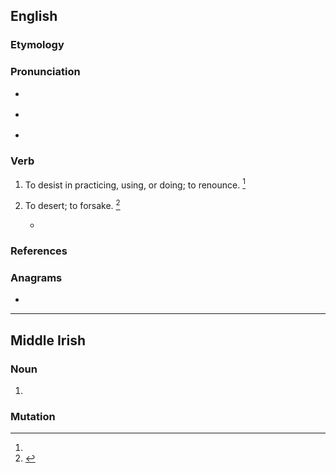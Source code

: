 {{also|Aband|A band}}
==English==

===Etymology===
{{contraction of|abandon|lang=en}}

===Pronunciation===
* {{a|RP}} {{IPA|/əˈbænd/|lang=en}}
* {{a|GenAm}} {{IPA|/əˈbænd/|lang=en}}
* {{rhymes|ænd|lang=en}}

===Verb===
{{en-verb}} {{term-context|obsolete|lang=en}}

# {{lb|en|transitive}} To desist in practicing, using, or doing; to renounce. {{defdate|attested only in the late 16th century}}<ref name=SOED/>
# {{lb|en|transitive}} To desert; to forsake. {{defdate|attested only in the late 16th century}}<ref name=SOED>{{R:SOED5|page=2}}</ref>
#* {{quote-book|author=Spenser|passage=And Vortiger enforced the kingdom to '''aband'''.}}

===References===
<references/>

===Anagrams===
* {{anagrams|en|a=aabdn|Banda|banda}}

----

==Middle Irish==

===Noun===
{{head|mga|noun|g=f}}

# {{alternative form of|ab|t=river|lang=mga}}

===Mutation===
{{mga-mutation|a|band}}